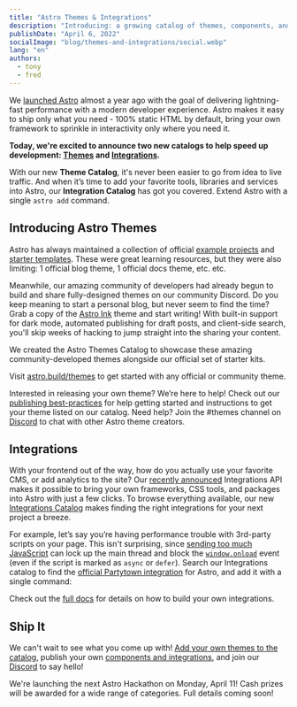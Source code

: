 ```yaml
---
title: "Astro Themes & Integrations"
description: "Introducing: a growing catalog of themes, components, and integrations to jumpstart your next Astro project."
publishDate: "April 6, 2022"
socialImage: "blog/themes-and-integrations/social.webp"
lang: "en"
authors:
  - tony
  - fred
---
```



We [launched Astro](https://astro.build/blog/introducing-astro/) almost a year ago with the goal of delivering lightning-fast performance with a modern developer experience. Astro makes it easy to ship only what you need - 100% static HTML by default, bring your own framework to sprinkle in interactivity only where you need it.

**Today, we're excited to announce two new catalogs to help speed up development: [Themes](https://astro.build/themes) and [Integrations](https://astro.build/integrations).**

<BlogContentImage src={integrations} alt="Astro Themes and Integrations Catalog" />

With our new **Theme Catalog**, it's never been easier to go from idea to live traffic. And when it’s time to add your favorite tools, libraries and services into Astro, our **Integration Catalog** has got you covered. Extend Astro with a single `astro add` command.

## Introducing Astro Themes

Astro has always maintained a collection of official [example projects](https://github.com/withastro/astro/tree/main/examples) and [starter templates](https://astro.new/). These were great learning resources, but they were also limiting: 1 official blog theme, 1 official docs theme, etc. etc.

Meanwhile, our amazing community of developers had already begun to build and share fully-designed themes on our community Discord. Do you keep meaning to start a personal blog, but never seem to find the time? Grab a copy of the [Astro Ink](https://github.com/one-aalam/astro-ink) theme and start writing! With built-in support for dark mode, automated publishing for draft posts, and client-side search, you'll skip weeks of hacking to jump straight into the sharing your content.

We created the Astro Themes Catalog to showcase these amazing community-developed themes alongside our official set of starter kits.

<BlogContentImage src={themes} alt="Astro Themes Catalog" />

Visit [astro.build/themes](https://astro.build/themes) to get started with any official or community theme.

Interested in releasing your own theme? We’re here to help! Check out our [publishing best-practices](https://docs.astro.build/en/guides/publish-to-npm/#packagejson) for help getting started and instructions to get your theme listed on our catalog. Need help? Join the #themes channel on [Discord](https://astro.build/chat) to chat with other Astro theme creators.

## Integrations

With your frontend out of the way, how do you actually use your favorite CMS, or add analytics to the site? Our [recently announced](https://astro.build/blog/astro-025/#new-astro-integrations) Integrations API makes it possible to bring your own frameworks, CSS tools, and packages into Astro with just a few clicks. To browse everything available, our new [Integrations Catalog](https://astro.build/integrations) makes finding the right integrations for your next project a breeze.

For example, let’s say you’re having performance trouble with 3rd-party scripts on your page. This isn't surprising, since [sending too much JavaScript](https://web.dev/web/fundamentals/performance/optimizing-content-efficiency/javascript-startup-optimization/) can lock up the main thread and block the [`window.onload`](https://developer.mozilla.org/en/docs/Web/API/GlobalEventHandlers/onload) event (even if the script is marked as `async` or `defer`). Search our Integrations catalog to find the [official Partytown integration](https://github.com/withastro/astro/tree/main/packages/integrations/partytown) for Astro, and add it with a single command:

<BlogContentImage src={partytown} alt="Astro + Partytown" />

Check out the [full docs](https://docs.astro.build/en/reference/integrations-reference/) for details on how to build your own integrations.

## Ship It

We can't wait to see what you come up with! [Add your own themes to the catalog](https://github.com/withastro/astro.build/issues/new/choose), publish your own [components and integrations](https://docs.astro.build/en/guides/publish-to-npm/#integrations-library), and join our [Discord](https://astro.build/chat) to say hello!

<Note title="Stay Tuned">
	We're launching the next Astro Hackathon on Monday, April 11! Cash prizes will be awarded for a
	wide range of categories. Full details coming soon!
</Note>
